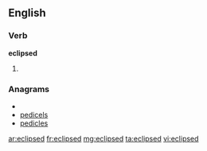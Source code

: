 ==English==

===Verb===
'''eclipsed'''

# {{past of|[[eclipse]]}}

===Anagrams===
* {{alphagram|cdeeilps}}
* [[pedicels#English|pedicels]]
* [[pedicles#English|pedicles]]

[[ar:eclipsed]]
[[fr:eclipsed]]
[[mg:eclipsed]]
[[ta:eclipsed]]
[[vi:eclipsed]]